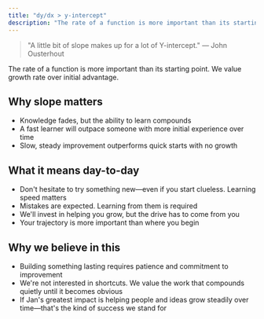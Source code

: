 ```yaml
---
title: "dy/dx > y-intercept"
description: "The rate of a function is more important than its starting point."
---
```


> "A little bit of slope makes up for a lot of Y-intercept." — John Ousterhout

The rate of a function is more important than its starting point. We value growth
rate over initial advantage.

## Why slope matters

- Knowledge fades, but the ability to learn compounds
- A fast learner will outpace someone with more initial experience over time
- Slow, steady improvement outperforms quick starts with no growth

## What it means day-to-day

- Don't hesitate to try something new—even if you start clueless. Learning speed matters
- Mistakes are expected. Learning from them is required
- We'll invest in helping you grow, but the drive has to come from you
- Your trajectory is more important than where you begin

## Why we believe in this

- Building something lasting requires patience and commitment to improvement
- We're not interested in shortcuts. We value the work that compounds quietly until it becomes obvious
- If Jan's greatest impact is helping people and ideas grow steadily over time—that's the kind of success we stand for
